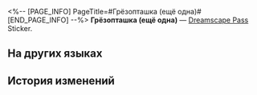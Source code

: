 <%-- [PAGE_INFO]
PageTitle=#Грёзопташка (ещё одна)#
[END_PAGE_INFO] --%>
{{Предмет Инфобокс
|id          = 223307
|Изображение = Dreamscape Pass Sticker Грёзопташка (ещё одна).png
|Тип         = Dreamscape Pass Sticker
|Тип2        = Иллюзорный звездопад Stickers
|Инвентарь   = 
|Редкость    = 4
|Эффект      = 
|Описание    = Пронумерованные наклейки, используемые для украшения дневника сновидений. Бывают самыми разными.
|Источник1   = [[Сделайте невообразимый проход через Око грёз (ещё раз)]]
}}
{{Описание|Отвечая на предыдущий вопрос: наверное, потому что дроны - это уже прошлый век.}}
'''Грёзопташка (ещё одна)''' — [[Dreamscape Pass]] Sticker.

==На других языках==
{{На других языках
|en   = Dreambird (Another one)
|zhs  = 筑梦鸟（另一只）
|zht  = 築夢鳥（另一隻）
|ja   = ドリームメイクバード（もう1羽）
|ko   = 드림 버드(다른 새)
|es   = Avesueño (otro)
|fr   = Oiseau des rêves (le retour)
|ru   = Грёзопташка (ещё одна)
|th   = นกสร้างฝัน (อีกตัวหนึ่ง)
|vi   = Chim Xây Mộng (Một Con Khác)
|de   = Traumwerker-Vogel (Noch einer)
|id   = Burung Pembangun Mimpi (Beda Burung)
|pt   = Pássaronírico (Mais um)
}}

==История изменений==
{{История изменений|3.5}}